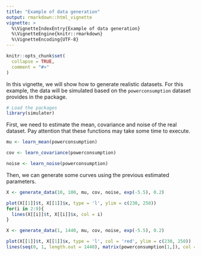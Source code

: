 ```yaml
---
title: "Example of data generation"
output: rmarkdown::html_vignette
vignette: >
  %\VignetteIndexEntry{Example of data generation}
  %\VignetteEngine{knitr::rmarkdown}
  %\VignetteEncoding{UTF-8}
---
```


```r
knitr::opts_chunk$set(
  collapse = TRUE,
  comment = "#>"
)
```

In this vignette, we will show how to generate realistic datasets. For this example, the data will be simulated based on the `powerconsumption` dataset provides in the package.

```r
# Load the packages
library(simulater)
```

First, we need to estimate the mean, covariance and noise of the real dataset.
Pay attention that these functions may take some time to execute.

```r
mu <- learn_mean(powerconsumption)
```

```r
cov <- learn_covariance(powerconsumption)
```

```r
noise <- learn_noise(powerconsumption)
```

Then, we can generate some curves using the previous estimated parameters. 

```r
X <- generate_data(10, 100, mu, cov, noise, exp(-5.5), 0.2)
```

```r
plot(X[[1]]$t, X[[1]]$x, type = 'l', ylim = c(230, 250))
for(i in 2:9){
  lines(X[[i]]$t, X[[i]]$x, col = i)
}
```


```r
X <- generate_data(1, 1440, mu, cov, noise, exp(-5.5), 0.2)
```


```r
plot(X[[1]]$t, X[[1]]$x, type = 'l', col = 'red', ylim = c(230, 250))
lines(seq(0, 1, length.out = 1440), matrix(powerconsumption[1,]), col = 'blue')
```

